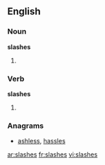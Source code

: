 ==English==

===Noun===
'''slashes'''

# {{plural of|slash}}

===Verb===
'''slashes'''

# {{third person singular of|slash}}

===Anagrams===
* [[ashless#English|ashless]], [[hassles#English|hassles]]

[[ar:slashes]]
[[fr:slashes]]
[[vi:slashes]]